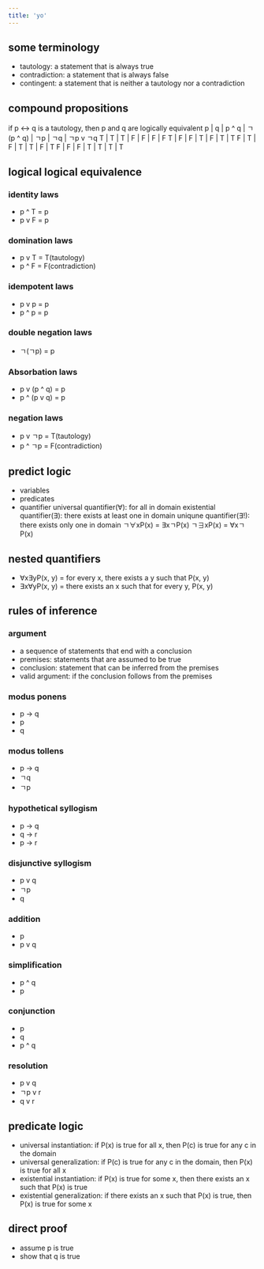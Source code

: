 ```yaml
---
title: 'yo'
---
```

## some terminology
- tautology: a statement that is always true
- contradiction: a statement that is always false
- contingent: a statement that is neither a tautology nor a contradiction

## compound propositions
if p <-> q is a tautology, then p and q are logically equivalent
p | q | p ^ q | ㄱ(p ^ q) | ㄱp | ㄱq | ㄱp v ㄱq
T | T | T     | F         | F   | F   | F
T | F | F     | T         | F   | T   | T
F | T | F     | T         | T   | F   | T
F | F | F     | T         | T   | T   | T

## logical logical equivalence
### identity laws
- p ^ T = p
- p v F = p

### domination laws
- p v T = T(tautology)
- p ^ F = F(contradiction)

### idempotent laws
- p v p = p
- p ^ p = p

### double negation laws
- ㄱ(ㄱp) = p

### Absorbation laws
- p v (p ^ q) = p
- p ^ (p v q) = p

### negation laws
- p v ㄱp = T(tautology)
- p ^ ㄱp = F(contradiction)

## predict logic 
- variables
- predicates
- quantifier
universal quantifier(∀): for all in domain
existential quantifier(∃): there exists at least one in domain
uniqune quantifier(∃!): there exists only one in domain
ㄱ∀xP(x) = ∃xㄱP(x)
ㄱ∃xP(x) = ∀xㄱP(x)

## nested quantifiers 
- ∀x∃yP(x, y) = for every x, there exists a y such that P(x, y)
- ∃x∀yP(x, y) = there exists an x such that for every y, P(x, y)


## rules of inference
### argument
- a sequence of statements that end with a conclusion
- premises: statements that are assumed to be true
- conclusion: statement that can be inferred from the premises
- valid argument: if the conclusion follows from the premises

### modus ponens
- p -> q
- p
- q

### modus tollens
- p -> q
- ㄱq
- ㄱp

### hypothetical syllogism
- p -> q
- q -> r
- p -> r

### disjunctive syllogism
- p v q
- ㄱp
- q

### addition
- p
- p v q

### simplification
- p ^ q
- p

### conjunction
- p
- q
- p ^ q

### resolution
- p v q
- ㄱp v r
- q v r

## predicate logic 
- universal instantiation: if P(x) is true for all x, then P(c) is true for any c in the domain
- universal generalization: if P(c) is true for any c in the domain, then P(x) is true for all x
- existential instantiation: if P(x) is true for some x, then there exists an x such that P(x) is true
- existential generalization: if there exists an x such that P(x) is true, then P(x) is true for some x

## direct proof
- assume p is true
- show that q is true

